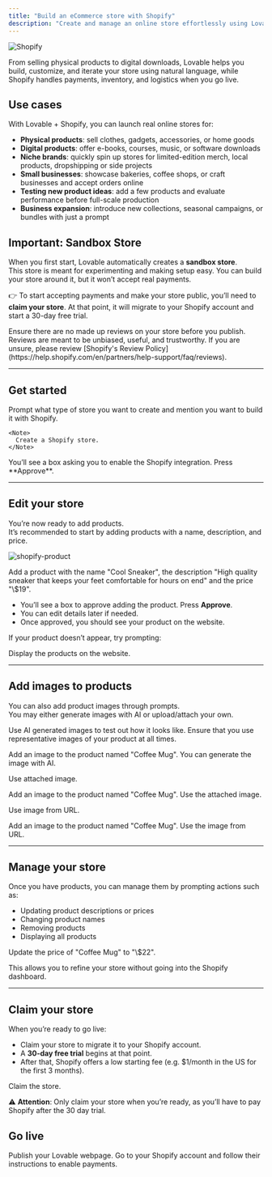 ```yaml
---
title: "Build an eCommerce store with Shopify"
description: "Create and manage an online store effortlessly using Lovable + Shopify"
---
```


![Shopify](/images/shopify.jpg)

From selling physical products to digital downloads, Lovable helps you build, customize, and iterate your store using natural language, while Shopify handles payments, inventory, and logistics when you go live.

## Use cases

With Lovable + Shopify, you can launch real online stores for:

- **Physical products**: sell clothes, gadgets, accessories, or home goods
- **Digital products**: offer e-books, courses, music, or software downloads
- **Niche brands**: quickly spin up stores for limited-edition merch, local products, dropshipping or side projects
- **Small businesses**: showcase bakeries, coffee shops, or craft businesses and accept orders online
- **Testing new product ideas**: add a few products and evaluate performance before full-scale production
- **Business expansion**: introduce new collections, seasonal campaigns, or bundles with just a prompt

## Important: Sandbox Store

When you first start, Lovable automatically creates a **sandbox store**.\
This store is meant for experimenting and making setup easy. You can build your store around it, but it won’t accept real payments.

👉 To start accepting payments and make your store public, you’ll need to **claim your store**. At that point, it will migrate to your Shopify account and start a 30-day free trial.

<Warning>
  Ensure there are no made up reviews on your store before you publish. Reviews are meant to be unbiased, useful, and trustworthy. If you are unsure, please review [Shopify's Review Policy](https://help.shopify.com/en/partners/help-support/faq/reviews).
</Warning>

---

## Get started

<Steps>
  <Step title="Step 1">
    Prompt what type of store you want to create and mention you want to build it with Shopify.

    <Note>
      Create a Shopify store.
    </Note>
  </Step>
  <Step title="Step 2">
    You’ll see a box asking you to enable the Shopify integration. Press **Approve**.
  </Step>
</Steps>

---

## Edit your store

You’re now ready to add products.\
It’s recommended to start by adding products with a name, description, and price.

![shopify-product](/images/shopify-product.jpg)

<Note>
  Add a product with the name "Cool Sneaker", the description "High quality sneaker that keeps your feet comfortable for hours on end" and the price "\$19".
</Note>

- You’ll see a box to approve adding the product. Press **Approve**.
- You can edit details later if needed.
- Once approved, you should see your product on the website.

If your product doesn’t appear, try prompting:

<Note>
  Display the products on the website.
</Note>

---

## Add images to products

You can also add product images through prompts.\
You may either generate images with AI or upload/attach your own.

Use AI generated images to test out how it looks like. Ensure that you use representative images of your product at all times.

<Note>
  Add an image to the product named "Coffee Mug". You can generate the image with AI.
</Note>

Use attached image.

<Note>
  Add an image to the product named "Coffee Mug". Use the attached image.
</Note>

Use image from URL.

<Note>
  Add an image to the product named "Coffee Mug". Use the image from URL.
</Note>

---

## Manage your store

Once you have products, you can manage them by prompting actions such as:

- Updating product descriptions or prices
- Changing product names
- Removing products
- Displaying all products

<Note>
  Update the price of "Coffee Mug" to "\$22".
</Note>

This allows you to refine your store without going into the Shopify dashboard.

---

## Claim your store

When you’re ready to go live:

- Claim your store to migrate it to your Shopify account.
- A **30-day free trial** begins at that point.
- After that, Shopify offers a low starting fee (e.g. \$1/month in the US for the first 3 months).

<Note>
  Claim the store.
</Note>

⚠️ **Attention**: Only claim your store when you’re ready, as you’ll have to pay Shopify after the 30 day trial.

## Go live

<Steps>
  <Step title="Step 1">
    Publish your Lovable webpage.
  </Step>
  <Step title="Step 2">
    Go to your Shopify account and follow their instructions to enable payments.
  </Step>
</Steps>